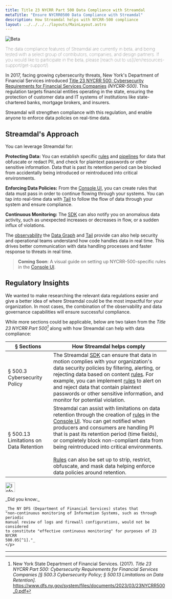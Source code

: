 ```yaml
---
title: Title 23 NYCRR Part 500 Data Compliance with Streamdal
metaTitle: "Ensure NYCRR0500 Data Compliance with Streamdal"
description: How Streamdal helps with NYCRR-500 compliance
layout: ../../../../layouts/MainLayout.astro
---
```



<Changes />

<Notification type="checked">
  <img src={beta} alt="Beta" />
  <p style="font-weight: lighter;">The data compliance features of Streamdal 
  are currently in beta, and being tested with a select group of contributors, 
  companies, and design partners. If you would like to participate in the beta, 
  please 
  [reach out to us](/en/resources-support/get-support/).</p>
</Notification>

In 2017, facing growing cybersecurity threats, New York's Department of 
Financial Services introduced <a href="https://www.dfs.ny.gov/industry_guidance/cybersecurity" target="_blank">Title 23 NYCRR 500: Cybersecurity Requirements for Financial Services Companies</a> 
_(NYCRR-500)_. This regulation targets financial entities operating in the 
state, ensuring the protection of customer data and IT systems of institutions 
like state-chartered banks, mortgage brokers, and insurers.

Streamdal will strengthen compliance with this regulation, and enable anyone to 
enforce data policies on real-time data.

## Streamdal's Approach

You can leverage Streamdal for:

**Protecting Data:** You can establish specific <a href="/en/resources-support/glossary/#rule-or-step" class="pkeyword">rules</a> and <a href="/en/resources-support/glossary/#pipeline-or-ruleset" class="pkeyword">pipelines</a> for data 
that obfuscate or redact PII, and check for plaintext passwords or other 
sensitive information. Data that is past its retention period can be blocked 
from accidentally being introduced or reintroduced into critical environments. 

**Enforcing Data Policies:** From the [Console UI](/en/core-components/console-ui/), you can create rules that 
data must pass in order to continue flowing through your systems. You can tap 
into real-time data with [Tail](/en/guides/tail/) to follow the flow of data through your system 
and ensure compliance.

**Continuous Monitoring:** The [SDK](/en/core-components/sdk/) can also notify you on anomalous data 
activity, such as unexpected increases or decreases in flow, or a sudden influx 
of violations. 

The [observability](/en/resources-support/glossary/#observability) the [Data Graph](/en/core-components/console-ui/#data-graph) and [Tail](/en/guides/tail/) provide can also help security and 
operational teams understand how code handles data in real time. This 
drives better communication with data handling processes and faster response 
to threats in real time.

> **Coming Soon**: A visual guide on setting up NYCRR-500-specific rules in the 
[Console UI](/en/core-components/console-ui/).

## Regulatory Insights

We wanted to make researching the relevant data regulations easier and give a 
better idea of where Streamdal could be the most impactful for your 
organization. In most cases, the combination of the observability and data 
governance capabilities will ensure successful compliance. 

While more sections could be applicable, below are two taken from the 
_Title 23 NYCRR Part 500[^1]_ along with how Streamdal can help with data 
compliance:

| § Sections | How Streamdal helps comply |
|-|-|
| § 500.3 Cybersecurity Policy | The Streamdal [SDK](/en/core-components/sdk/) can ensure that data in motion complies with your organization's data security policies by filtering, alerting, or rejecting data based on content [rules](/en/resources-support/glossary/#rule-or-step). For example, you can implement [rules](/en/resources-support/glossary/#rule-or-step) to alert on and reject data that contain plaintext passwords or other sensitive information, and monitor for potential violation. |
| § 500.13  Limitations on Data Retention | Streamdal can assist with limitations on data retention through the creation of [rules](/en/resources-support/glossary/#rule-or-step) in the [Console UI](/en/core-components/console-ui/). You can get notified when producers and consumers are handling PI that is past its retention period (time fields), or completely block non-compliant data from being reintroduced into critical environments. <br /><br />[Rules](/en/resources-support/glossary/#rule-or-step) can also be set up to strip, restrict, obfuscate, and mask data helping enforce data policies around retention.

<Notification type="information">
  <img src={info} alt="Information" width="30px" height="30px" />
  <div class="prose-md prose-p:my-2 prose-a:text-purple-dark prose-a:underline">
    <p>
    _Did you know:_ 
    
    _The NY DFS (Department of Financial Services) states that 
    "non-continuous monitoring of Information Systems, such as through periodic 
    manual review of logs and firewall configurations, would not be considered 
    to constitute "effective continuous monitoring" for purposes of 23 NYCRR 
    500.05[^1]."_
    </p>
  </div>
</Notification>

___

[^1]: New York State Department of Financial Services. (2017). _Title 23 NYCRR Part 500: Cybersecurity Requirements for Financial Services Companies [§ 500.3 Cybersecurity Policy; § 500.13 Limitations on Data Retention]._ https://www.dfs.ny.gov/system/files/documents/2023/03/23NYCRR500_0.pdf